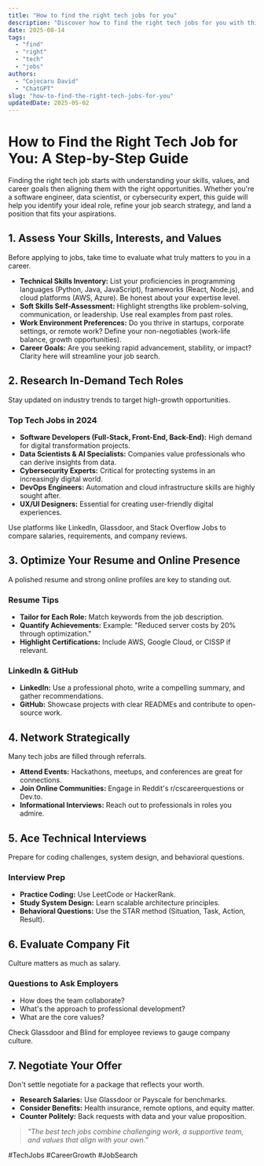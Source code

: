 ```yaml
---
title: "How to find the right tech jobs for you"
description: "Discover how to find the right tech jobs for you with this in-depth guide, providing actionable insights and practical tips to boost your knowledge and results."
date: 2025-08-14
tags:
  - "find"
  - "right"
  - "tech"
  - "jobs"
authors:
  - "Cojocaru David"
  - "ChatGPT"
slug: "how-to-find-the-right-tech-jobs-for-you"
updatedDate: 2025-05-02
---
```


# How to Find the Right Tech Job for You: A Step-by-Step Guide  

Finding the right tech job starts with understanding your skills, values, and career goals then aligning them with the right opportunities. Whether you're a software engineer, data scientist, or cybersecurity expert, this guide will help you identify your ideal role, refine your job search strategy, and land a position that fits your aspirations.  

## 1. Assess Your Skills, Interests, and Values  

Before applying to jobs, take time to evaluate what truly matters to you in a career.  

- **Technical Skills Inventory:** List your proficiencies in programming languages (Python, Java, JavaScript), frameworks (React, Node.js), and cloud platforms (AWS, Azure). Be honest about your expertise level.  
- **Soft Skills Self-Assessment:** Highlight strengths like problem-solving, communication, or leadership. Use real examples from past roles.  
- **Work Environment Preferences:** Do you thrive in startups, corporate settings, or remote work? Define your non-negotiables (work-life balance, growth opportunities).  
- **Career Goals:** Are you seeking rapid advancement, stability, or impact? Clarity here will streamline your job search.  

## 2. Research In-Demand Tech Roles  

Stay updated on industry trends to target high-growth opportunities.  

### Top Tech Jobs in 2024  
- **Software Developers (Full-Stack, Front-End, Back-End):** High demand for digital transformation projects.  
- **Data Scientists & AI Specialists:** Companies value professionals who can derive insights from data.  
- **Cybersecurity Experts:** Critical for protecting systems in an increasingly digital world.  
- **DevOps Engineers:** Automation and cloud infrastructure skills are highly sought after.  
- **UX/UI Designers:** Essential for creating user-friendly digital experiences.  

Use platforms like LinkedIn, Glassdoor, and Stack Overflow Jobs to compare salaries, requirements, and company reviews.  

## 3. Optimize Your Resume and Online Presence  

A polished resume and strong online profiles are key to standing out.  

### Resume Tips  
- **Tailor for Each Role:** Match keywords from the job description.  
- **Quantify Achievements:** Example: "Reduced server costs by 20% through optimization."  
- **Highlight Certifications:** Include AWS, Google Cloud, or CISSP if relevant.  

### LinkedIn & GitHub  
- **LinkedIn:** Use a professional photo, write a compelling summary, and gather recommendations.  
- **GitHub:** Showcase projects with clear READMEs and contribute to open-source work.  

## 4. Network Strategically  

Many tech jobs are filled through referrals.  

- **Attend Events:** Hackathons, meetups, and conferences are great for connections.  
- **Join Online Communities:** Engage in Reddit's r/cscareerquestions or Dev.to.  
- **Informational Interviews:** Reach out to professionals in roles you admire.  

## 5. Ace Technical Interviews  

Prepare for coding challenges, system design, and behavioral questions.  

### Interview Prep  
- **Practice Coding:** Use LeetCode or HackerRank.  
- **Study System Design:** Learn scalable architecture principles.  
- **Behavioral Questions:** Use the STAR method (Situation, Task, Action, Result).  

## 6. Evaluate Company Fit  

Culture matters as much as salary.  

### Questions to Ask Employers  
- How does the team collaborate?  
- What's the approach to professional development?  
- What are the core values?  

Check Glassdoor and Blind for employee reviews to gauge company culture.  

## 7. Negotiate Your Offer  

Don't settle negotiate for a package that reflects your worth.  

- **Research Salaries:** Use Glassdoor or Payscale for benchmarks.  
- **Consider Benefits:** Health insurance, remote options, and equity matter.  
- **Counter Politely:** Back requests with data and your value proposition.  

> _"The best tech jobs combine challenging work, a supportive team, and values that align with your own."_  

#TechJobs #CareerGrowth #JobSearch